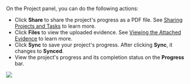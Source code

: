 On the Project panel, you can do the following actions:

* Click **Share** to share the project's progress as a PDF file. See [Sharing Projects and Tasks](share-projectsandtasks) to learn more.
* Click **Files** to view the uploaded evidence. See [Viewing the Attached Evidence](submitprojects#viewing-the-attached-evidence) to learn more.
* Click **Sync** to save your project's progress. After clicking **Sync**, it changes to **Synced**.
* View the project's progress and its completion status on the **Progress** bar.

![](media/projectpanel.png)

